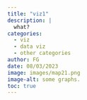 ```yaml
---
title: "viz1"
description: |
  what?
categories: 
  - viz
  - data viz
  - other categories
author: FG
date: 08/03/2023
image: images/map21.png
image-alt: some graphs.
toc: true
---
```

